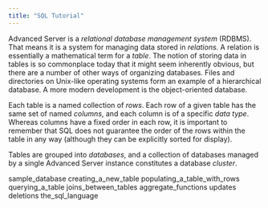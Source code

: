 ```yaml
---
title: "SQL Tutorial"
---
```


<div id="sql_tutorial" class="registered_link"></div>


Advanced Server is a *relational database management system* (RDBMS). That means it is a system for managing data stored in *relations*. A relation is essentially a mathematical term for a *table*. The notion of storing data in tables is so commonplace today that it might seem inherently obvious, but there are a number of other ways of organizing databases. Files and directories on Unix-like operating systems form an example of a hierarchical database. A more modern development is the object-oriented database.

Each table is a named collection of *rows*. Each row of a given table has the same set of named *columns*, and each column is of a specific *data type*. Whereas columns have a fixed order in each row, it is important to remember that SQL does not guarantee the order of the rows within the table in any way (although they can be explicitly sorted for display).

Tables are grouped into *databases*, and a collection of databases managed by a single Advanced Server instance constitutes a database *cluster*.

<div class="toctree" maxdepth="3">

sample\_database creating\_a\_new\_table populating\_a\_table\_with\_rows querying\_a\_table joins\_between\_tables aggregate\_functions updates deletions the\_sql\_language

</div>
